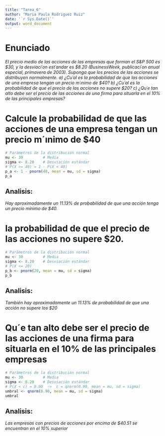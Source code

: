 ---
title: "Tarea_6"
author: "Maria Paula Rodriguez Ruiz"
date: '`r Sys.Date()`'
output: word_document
---

# Enunciado
*El precio medio de las acciones de las empresas que forman el S&P 500 es $30, y la desviaci´on est´andar es $8.20 (BusinessWeek, publicaci´on anual especial, primavera de 2003). Suponga que los precios de las acciones se distribuyen normalmente. a) ¿Cu´al es la probabilidad de que las acciones de una empresa tengan un precio m´ınimo de $40? b) ¿Cu´al es la probabilidad de que el precio de las acciones no supere $20? c) ¿Qu´e tan alto debe ser el precio de las acciones de una firma para situarla en el 10% de las principales empresas?*

# Calcule la probabilidad de que las acciones de una empresa tengan un precio m´ınimo de $40
```{r}
# Parámetros de la distribución normal
mu <- 30         # Media
sigma <- 8.20    # Desviación estándar
# P(X >= 40) = 1 - P(X < 40)
p_a <- 1 - pnorm(40, mean = mu, sd = sigma)
p_a

```
## Analisis: 
*Hay aproximadamente un 11.13% de probabilidad de que una acción tenga un precio mínimo de $40.*

# la probabilidad de que el precio de las acciones no supere $20.
```{r}
# Parámetros de la distribución normal
mu <- 30         # Media
sigma <- 8.20    # Desviación estándar
# P(X <= 20)
p_b <- pnorm(20, mean = mu, sd = sigma)
p_b

```
## Analisis: 
*También hay aproximadamente un 11.13% de probabilidad de que una acción no supere los $20*

# Qu´e tan alto debe ser el precio de las acciones de una firma para situarla en el 10% de las principales empresas
```{r}
# Parámetros de la distribución normal
mu <- 30         # Media
sigma <- 8.20    # Desviación estándar
# P(X < c) = 0.90  ->  c = qnorm(0.90, mean = mu, sd = sigma)
umbral <- qnorm(0.90, mean = mu, sd = sigma)
umbral

```
## Analisis: 
*Las empresas con precios de acciones por encima de $40.51 se encuentran en el 10% superior*

